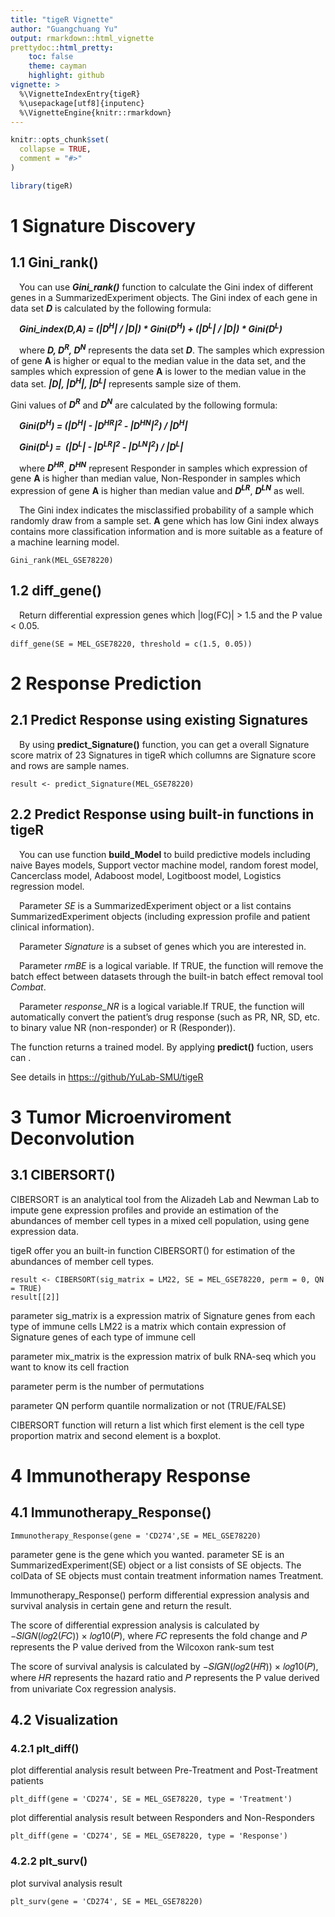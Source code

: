 ---
title: "tigeR Vignette"
author: "Guangchuang Yu"
output: rmarkdown::html_vignette
prettydoc::html_pretty:
    toc: false
    theme: cayman
    highlight: github
vignette: >
  %\VignetteIndexEntry{tigeR}
  %\usepackage[utf8]{inputenc}
  %\VignetteEngine{knitr::rmarkdown}
---

```{r, include = FALSE}
knitr::opts_chunk$set(
  collapse = TRUE,
  comment = "#>"
)
```

```{r setup}
library(tigeR)
```

# 1 Signature Discovery
## 1.1 Gini_rank()
&emsp;You can use ***Gini_rank()*** function to calculate the Gini index of different genes in a SummarizedExperiment objects. The Gini index of each gene in data set ***D*** is calculated by the following formula: 
  
&emsp;___Gini_index(D,A) = (|D^H^| / |D|) * Gini(D^H^) +  (|D^L^| / |D|) * Gini(D^L^)___
  
&emsp;where ***D, D^R^, D^N^*** represents the data set ***D***. The samples which expression of gene **A** is higher or equal to the median value in the data set, and the samples which expression of gene **A** is lower to the median value in the data set. ***|D|, |D^H^|, |D^L^|*** represents sample size of them.  
  
  
Gini values of ***D^R^*** and ***D^N^*** are calculated by the following formula:  
  
&emsp;___Gini(D^H^) = (|D^H^| - |D^HR^|^2^ - |D^HN^|^2^) / |D^H^|___ 
 
&emsp;___Gini(D^L^) = &nbsp;(|D^L^| - |D^LR^|^2^ - |D^LN^|^2^) / |D^L^|___
    
&emsp;where ***D^HR^***, ***D^HN^*** represent Responder in samples which expression of gene **A** is higher than median value, Non-Responder in samples which expression of gene **A** is higher than median value and ***D^LR^***, ***D^LN^*** as well.
  
  
&emsp;The Gini index indicates the misclassified probability of a sample which randomly draw from a sample set. **A** gene which has low Gini index always contains more classification information and is more suitable as a feature of a machine learning model.

```         
Gini_rank(MEL_GSE78220)
```

## 1.2 diff_gene()

&emsp;Return differential expression genes which |log(FC)| > 1.5 and the P value < 0.05.

```         
diff_gene(SE = MEL_GSE78220, threshold = c(1.5, 0.05))
```

# 2 Response Prediction

## 2.1 Predict Response using existing Signatures

&emsp;By using **predict_Signature()** function, you can get a overall Signature score matrix of 23 Signatures in tigeR which collumns are Signature score and rows are sample names.

```         
result <- predict_Signature(MEL_GSE78220)
```

## 2.2 Predict Response using built-in functions in tigeR

&emsp;You can use function **build_Model** to build predictive models including naive Bayes models, Support vector machine model, random forest model, Cancerclass model, Adaboost model, Logitboost model, Logistics regression model.

&emsp;Parameter *SE* is a SummarizedExperiment object or a list contains SummarizedExperiment objects (including expression profile and patient clinical information).

&emsp;Parameter *Signature* is a subset of genes which you are interested in.

&emsp;Parameter *_rmBE_* is a logical variable. If TRUE, the function will remove the batch effect between datasets through the built-in batch effect removal tool *Combat*.

&emsp;Parameter *response_NR* is a logical variable.If TRUE, the function will automatically convert the patient's drug response (such as PR, NR, SD, etc. to binary value NR (non-responder) or R (Responder)).

The function returns a trained model. By applying **predict()** fuction, users can .

See details in <https:://github/YuLab-SMU/tigeR>

# 3 Tumor Microenviroment Deconvolution

## 3.1 CIBERSORT()

CIBERSORT is an analytical tool from the Alizadeh Lab and Newman Lab to impute gene expression profiles and provide an estimation of the abundances of member cell types in a mixed cell population, using gene expression data.

tigeR offer you an built-in function CIBERSORT() for estimation of the abundances of member cell types.

```    
result <- CIBERSORT(sig_matrix = LM22, SE = MEL_GSE78220, perm = 0, QN = TRUE)
result[[2]]
```

parameter sig_matrix is a expression matrix of Signature genes from each type of immune cells LM22 is a matrix which contain expression of Signature genes of each type of immune cell

parameter mix_matrix is the expression matrix of bulk RNA-seq which you want to know its cell fraction

parameter perm is the number of permutations

parameter QN perform quantile normalization or not (TRUE/FALSE)

CIBERSORT function will return a list which first element is the cell type proportion matrix and second element is a boxplot.

# 4 Immunotherapy Response

## 4.1 Immunotherapy_Response()

```
Immunotherapy_Response(gene = 'CD274',SE = MEL_GSE78220)
```

parameter gene is the gene which you wanted. parameter SE is an SummarizedExperiment(SE) object or a list consists of SE objects. The colData of SE objects must contain treatment information names Treatment.

Immunotherapy_Response() perform differential expression analysis and survival analysis in certain gene and return the result.

The score of differential expression analysis is calculated by −𝑆𝐼𝐺𝑁(𝑙𝑜𝑔2(𝐹𝐶)) × 𝑙𝑜𝑔10(𝑃), where 𝐹𝐶 represents the fold change and 𝑃 represents the P value derived from the Wilcoxon rank-sum test

The score of survival analysis is calculated by −𝑆𝐼𝐺𝑁(𝑙𝑜𝑔2(𝐻𝑅)) × 𝑙𝑜𝑔10(𝑃), where 𝐻𝑅 represents the hazard ratio and 𝑃 represents the P value derived from univariate Cox regression analysis.

## 4.2 Visualization

### 4.2.1 plt_diff()

plot differential analysis result between Pre-Treatment and Post-Treatment patients

```
plt_diff(gene = 'CD274', SE = MEL_GSE78220, type = 'Treatment') 
```

plot differential analysis result between Responders and Non-Responders

```
plt_diff(gene = 'CD274', SE = MEL_GSE78220, type = 'Response')
```

### 4.2.2 plt_surv()

plot survival analysis result

```
plt_surv(gene = 'CD274', SE = MEL_GSE78220)
```
